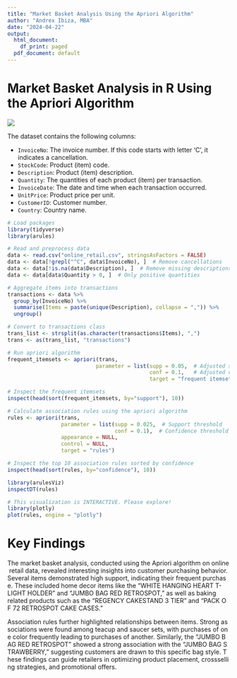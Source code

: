 ```yaml
---
title: "Market Basket Analysis Using the Apriori Algorithm"
author: "Andrex Ibiza, MBA"
date: "2024-04-22"
output:
  html_document:
    df_print: paged
  pdf_document: default
---
```


# Market Basket Analysis in R Using the Apriori Algorithm

![](images/clipboard-4230863363.png)

The dataset contains the following columns:

-   `InvoiceNo`: The invoice number. If this code starts with letter 'C', it indicates a cancellation.
-   `StockCode`: Product (item) code.
-   `Description`: Product (item) description.
-   `Quantity`: The quantities of each product (item) per transaction.
-   `InvoiceDate`: The date and time when each transaction occurred.
-   `UnitPrice`: Product price per unit.
-   `CustomerID`: Customer number.
-   `Country`: Country name.

```r
# Load packages
library(tidyverse)
library(arules)

# Read and preprocess data
data <- read.csv("online_retail.csv", stringsAsFactors = FALSE)
data <- data[!grepl("^C", data$InvoiceNo), ]  # Remove cancellations
data <- data[!is.na(data$Description), ]  # Remove missing descriptions
data <- data[data$Quantity > 0, ]  # Only positive quantities

# Aggregate items into transactions
transactions <- data %>%
  group_by(InvoiceNo) %>%
  summarise(Items = paste(unique(Description), collapse = ",")) %>%
  ungroup()

# Convert to transactions class
trans_list <- strsplit(as.character(transactions$Items), ",")
trans <- as(trans_list, "transactions")

# Run apriori algorithm
frequent_itemsets <- apriori(trans,
                            parameter = list(supp = 0.05,  # Adjusted support threshold
                                             conf = 0.1,   # Adjusted confidence threshold
                                             target = "frequent itemsets"))

# Inspect the frequent itemsets
inspect(head(sort(frequent_itemsets, by="support"), 10))

```

```R
# Calculate association rules using the apriori algorithm
rules <- apriori(trans,
                 parameter = list(supp = 0.025,  # Support threshold
                                  conf = 0.1),  # Confidence threshold
                 appearance = NULL,
                 control = NULL,
                 target = "rules")

# Inspect the top 10 association rules sorted by confidence
inspect(head(sort(rules, by="confidence"), 10))
```

```R
library(arulesViz)
inspectDT(rules)
```

```R
# This visualization is INTERACTIVE. Please explore!
library(plotly)
plot(rules, engine = "plotly")
```

# Key Findings

The market basket analysis, conducted using the Apriori algorithm on online retail data, revealed interesting insights into customer purchasing behavior. Several items demonstrated high support, indicating their frequent purchase. These included home decor items like the "WHITE HANGING HEART T-LIGHT HOLDER" and "JUMBO BAG RED RETROSPOT," as well as baking related products such as the "REGENCY CAKESTAND 3 TIER" and "PACK OF 72 RETROSPOT CAKE CASES." 

Association rules further highlighted relationships between items. Strong associations were found among teacup and saucer sets, with purchases of one color frequently leading to purchases of another. Similarly, the "JUMBO BAG RED RETROSPOT" showed a strong association with the "JUMBO BAG STRAWBERRY," suggesting customers are drawn to this specific bag style. These findings can guide retailers in optimizing product placement, crossselling strategies, and promotional offers.
